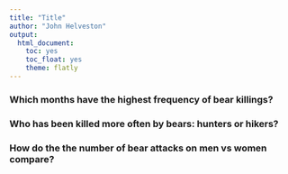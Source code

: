 ```yaml
---
title: "Title"
author: "John Helveston"
output:
  html_document:
    toc: yes
    toc_float: yes
    theme: flatly
---
```



### Which months have the highest frequency of bear killings?


### Who has been killed more often by bears: hunters or hikers?


### How do the the number of bear attacks on men vs women compare?

